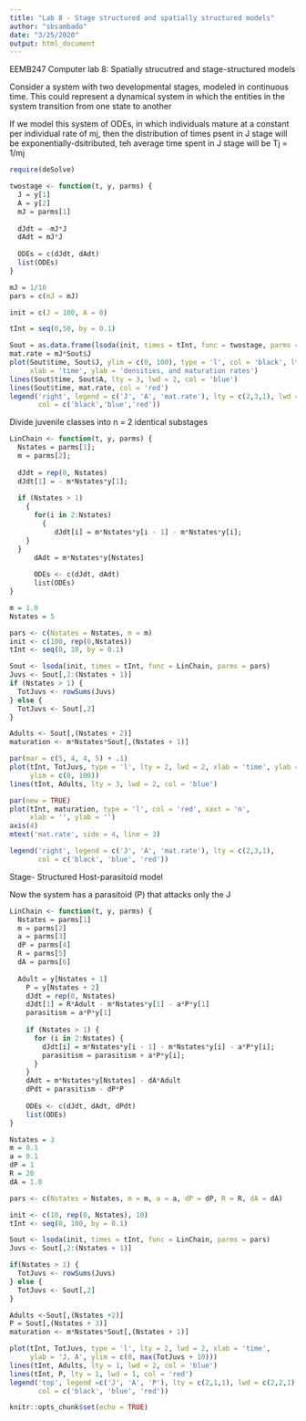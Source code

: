 ```yaml
---
title: "Lab 8 - Stage structured and spatially structured models"
author: "sbsambado"
date: "3/25/2020"
output: html_document
---
```

EEMB247 Computer lab 8: Spatially strucutred and stage-structured models

Consider a system with two developmental stages, modeled in continuous time. This could represent a dynamical system in which the entities in the system transition from one state to another

If we model this system of ODEs, in which individuals mature at a constant per individual rate of mj, then the distribution of times psent in J stage will be exponentially-dsitributed, teh average time spent in J stage will be Tj = 1/mj
```r

require(deSolve)

twostage <- function(t, y, parms) {
  J = y[1]
  A = y[2]
  mJ = parms[1]
  
  dJdt = -mJ*J
  dAdt = mJ*J
  
  ODEs = c(dJdt, dAdt)
  list(ODEs)
}

mJ = 1/10
pars = c(mJ = mJ)

init = c(J = 100, A = 0)

tInt = seq(0,50, by = 0.1)

Sout = as.data.frame(lsoda(init, times = tInt, func = twostage, parms = pars))
mat.rate = mJ*Sout$J
plot(Sout$time, Sout$J, ylim = c(0, 100), type = 'l', col = 'black', lty = 2, lwd = 2,
     xlab = 'time', ylab = 'densities, and maturation rates')
lines(Sout$time, Sout$A, lty = 3, lwd = 2, col = 'blue')
lines(Sout$time, mat.rate, col = 'red')
legend('right', legend = c('J', 'A', 'mat.rate'), lty = c(2,3,1), lwd = c(2,2,1),
       col = c('black','blue','red'))
```

Divide juvenile classes into n = 2 identical substages
```r
LinChain <- function(t, y, parms) {
  Nstates = parms[1];
  m = parms[2];
  
  dJdt = rep(0, Nstates)
  dJdt[1] = - m*Nstates*y[1];
  
  if (Nstates > 1)
    {
      for(i in 2:Nstates) 
        {
           dJdt[i] = m*Nstates*y[i - 1] - m*Nstates*y[i];
    }
  }
      dAdt = m*Nstates*y[Nstates]
      
      ODEs <- c(dJdt, dAdt)
      list(ODEs)
}

m = 1.0
Nstates = 5

pars <- c(Nstates = Nstates, m = m)
init <- c(100, rep(0,Nstates))
tInt <- seq(0, 10, by = 0.1)

Sout <- lsoda(init, times = tInt, func = LinChain, parms = pars)
Juvs <- Sout[,2:(Nstates + 1)]
if (Nstates > 1) {
  TotJuvs <- rowSums(Juvs)
} else {
  TotJuvs <- Sout[,2]
}

Adults <- Sout[,(Nstates + 2)]
maturation <- m*Nstates*Sout[,(Nstates + 1)]

par(mar = c(5, 4, 4, 5) + .1)
plot(tInt, TotJuvs, type = 'l', lty = 2, lwd = 2, xlab = 'time', ylab = 'J,A',
     ylim = c(0, 100))
lines(tInt, Adults, lty = 3, lwd = 2, col = 'blue')

par(new = TRUE)
plot(tInt, maturation, type = 'l', col = 'red', xaxt = 'n', 
     xlab = '', ylab = '')
axis(4)
mtext('mat.rate', side = 4, line = 3)

legend('right', legend = c('J', 'A', 'mat.rate'), lty = c(2,3,1), 
       col = c('black', 'blue', 'red'))

```

Stage- Structured Host-parasitoid model 

Now the system has a parasitoid (P) that attacks only the J
```r

LinChain <- function(t, y, parms) {
  Nstates = parms[1]
  m = parms[2]
  a = parms[3]
  dP = parms[4]
  R = parms[5]
  dA = parms[6]
  
  Adult = y[Nstates + 1]
    P = y[Nstates + 2]
    dJdt = rep(0, Nstates)
    dJdt[1] = R*Adult - m*Nstates*y[1] - a*P*y[1]
    parasitism = a*P*y[1]
    
    if (Nstates > 1) {
      for (i in 2:Nstates) {
        dJdt[i] = m*Nstates*y[i - 1] - m*Nstates*y[i] - a*P*y[i];
        parasitism = parasitism + a*P*y[i];
      }
    }
    dAdt = m*Nstates*y[Nstates] - dA*Adult
    dPdt = parasitism - dP*P
    
    ODEs <- c(dJdt, dAdt, dPdt)
    list(ODEs)
}

Nstates = 3
m = 0.1
a = 0.1
dP = 1
R = 20
dA = 1.0

pars <- c(Nstates = Nstates, m = m, a = a, dP = dP, R = R, dA = dA)

init <- c(10, rep(0, Nstates), 10)
tInt <- seq(0, 100, by = 0.1)

Sout <- lsoda(init, times = tInt, func = LinChain, parms = pars)
Juvs <- Sout[,2:(Nstates + 1)]

if(Nstates > 1) {
  TotJuvs <- rowSums(Juvs) 
} else {
  TotJuvs <- Sout[,2]
}

Adults <-Sout[,(Nstates +2)]
P = Sout[,(Nstates + 3)]
maturation <- m*Nstates*Sout[,(Nstates + 1)]

plot(tInt, TotJuvs, type = 'l', lty = 2, lwd = 2, xlab = 'time', 
     ylab = 'J, A', ylim = c(0, max(TotJuvs + 10)))
lines(tInt, Adults, lty = 1, lwd = 2, col = 'blue')
lines(tInt, P, lty = 1, lwd = 1, col = 'red')
legend('top', legend =c('J', 'A', 'P'), lty = c(2,1,1), lwd = c(2,2,1),
       col = c('black', 'blue', 'red'))

```

```r
knitr::opts_chunk$set(echo = TRUE)
```

